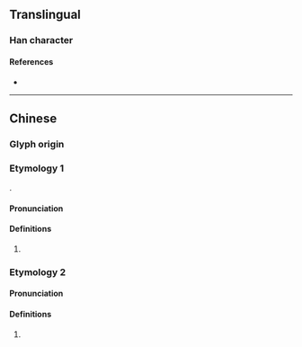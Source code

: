 {{also|尨}}
{{character info}}
==Translingual==

===Han character===
{{Han char|rn=94|rad=犬|as=07|sn=10|four=|canj=KHIKH,KHIUH|ids=⿰犭尨}}

====References====
* {{Han ref|kx=0711.160|dkj=20413|dj=1123.160|hdz=21348.050|uh=72F5|ud=29429}}

----

==Chinese==
{{zh-forms}}

===Glyph origin===
{{Han etym}}

===Etymology 1===
{{Han compound|犬|alt1=犭|尨|ls=psc|c1=s|c2=p|t1=[[dog]]}}.

====Pronunciation====
{{zh-pron
|m=máng
|c=mong4
|mc=y
|oc=y
|ma=
|cat=n
}}

====Definitions====
{{zh-hanzi}}

# {{zh-hg}} {{zh-alt-form|尨}} ''{{gloss|[[shaggy]] [[dog]]}}''

===Etymology 2===

====Pronunciation====
{{zh-pron
|m=zhuó
|c=
|mc=
|oc=
|ma=
|cat=n
}}

====Definitions====
{{zh-hanzi}}

# {{zh-hg}} {{zh-alt-form|𧱓}} ''{{gloss|name of [[star]]}}''